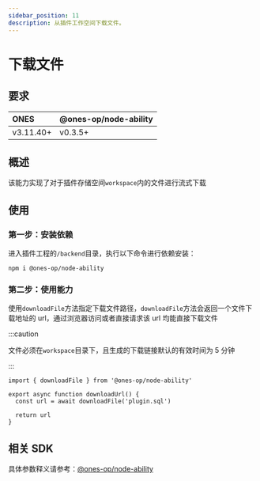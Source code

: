 ```yaml
---
sidebar_position: 11
description: 从插件工作空间下载文件。
---
```


# 下载文件

## 要求

| **ONES**  | @ones-op/node-ability |
| :-------- | :-------------------- |
| v3.11.40+ | v0.3.5+               |

## 概述

该能力实现了对于插件存储空间`workspace`内的文件进行流式下载

## 使用

### 第一步：安装依赖

进入插件工程的`/backend`目录，执行以下命令进行依赖安装：

```shell
npm i @ones-op/node-ability
```

### 第二步：使用能力

使用`downloadFile`方法指定下载文件路径，`downloadFile`方法会返回一个文件下载地址的 url，通过浏览器访问或者直接请求该 url 均能直接下载文件

:::caution

文件必须在`workspace`目录下，且生成的下载链接默认的有效时间为 5 分钟

:::

```tsx
import { downloadFile } from '@ones-op/node-ability'

export async function downloadUrl() {
  const url = await downloadFile('plugin.sql')

  return url
}
```

## 相关 SDK

具体参数释义请参考：[@ones-op/node-ability](../../reference/packages/node-ability/node-ability.mdx)

